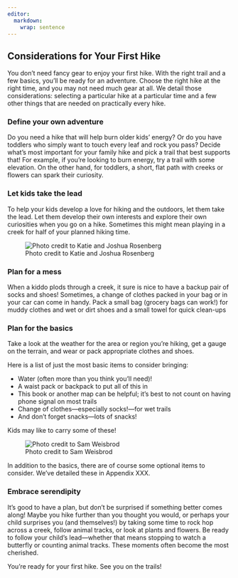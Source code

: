 ```yaml
---
editor: 
  markdown: 
    wrap: sentence
---
```


## Considerations for Your First Hike

You don’t need fancy gear to enjoy your first hike.
With the right trail and a few basics, you’ll be ready for an adventure.
Choose the right hike at the right time, and you may not need much gear at all.
We detail those considerations: selecting a particular hike at a particular time and a few other things that are needed on practically every hike.

### Define your own adventure

Do you need a hike that will help burn older kids' energy?
Or do you have toddlers who simply want to touch every leaf and rock you pass?
Decide what's most important for your family hike and pick a trail that best supports that!
For example, if you’re looking to burn energy, try a trail with some elevation.
On the other hand, for toddlers, a short, flat path with creeks or flowers can spark their curiosity.

### Let kids take the lead

To help your kids develop a love for hiking and the outdoors, let them take the lead.
Let them develop their own interests and explore their own curiosities when you go on a hike.
Sometimes this might mean playing in a creek for half of your planned hiking time.

![Photo credit to Katie and Joshua Rosenberg](img/kidslooking.jpg)

### Plan for a mess

When a kiddo plods through a creek, it sure is nice to have a backup pair of socks and shoes!
Sometimes, a change of clothes packed in your bag or in your car can come in handy.
Pack a small bag (grocery bags can work!) for muddy clothes and wet or dirt shoes and a small towel for quick clean-ups

### Plan for the basics

Take a look at the weather for the area or region you're hiking, get a gauge on the terrain, and wear or pack appropriate clothes and shoes.

Here is a list of just the most basic items to consider bringing:

-   Water (often more than you think you'll need)!
-   A waist pack or backpack to put all of this in
-   This book or another map can be helpful; it's best to not count on having phone signal on most trails
-   Change of clothes---especially socks!---for wet trails
-   And don’t forget snacks—lots of snacks!

Kids may like to carry some of these!

![Photo credit to Sam Weisbrod](img/jo levi backpack.jpg)

In addition to the basics, there are of course some optional items to consider.
We've detailed these in Appendix XXX.

### Embrace serendipity

It's good to have a plan, but don't be surprised if something better comes along!
Maybe you hike further than you thought you would, or perhaps your child surprises you (and themselves!) by taking some time to rock hop across a creek, follow animal tracks, or look at plants and flowers. Be ready to follow your child’s lead—whether that means stopping to watch a butterfly or counting animal tracks.
These moments often become the most cherished.

You're ready for your first hike.
See you on the trails!
